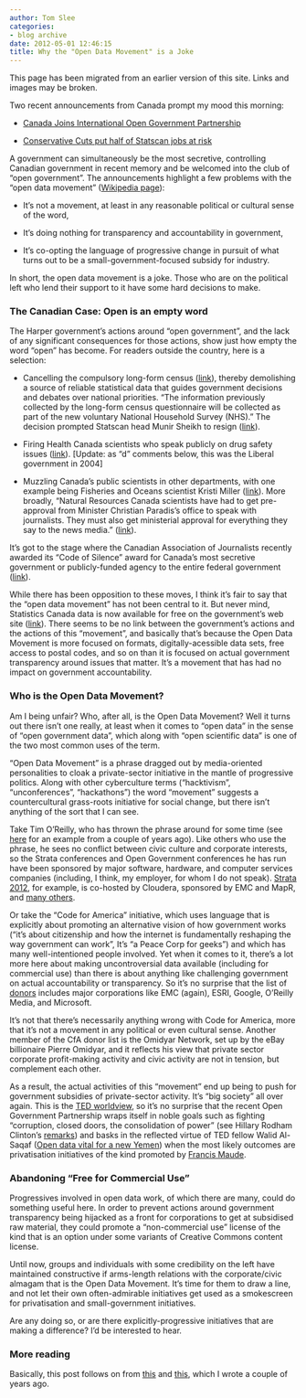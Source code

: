 ```yaml
---
author: Tom Slee
categories:
- blog archive
date: 2012-05-01 12:46:15
title: Why the "Open Data Movement" is a Joke
---
```


::: {.callout-note}

This page has been migrated from an earlier version of this site. 
Links and images may be broken.

:::



				

Two recent announcements from Canada prompt my mood this morning:






  * [Canada Joins International Open Government Partnership](http://news.gc.ca/web/article-eng.do?nid=669609)


  * [Conservative Cuts put half of Statscan jobs at risk](http://www.theglobeandmail.com/news/politics/conservative-cuts-put-half-of-statscan-jobs-at-risk/article2418557/)




A government can simultaneously be the most secretive, controlling Canadian government in recent memory and be welcomed into the club of "open government". The announcements highlight a few problems with the "open data movement" ([Wikipedia page](http://en.wikipedia.org/wiki/Open_data)):




* It's not a movement, at least in any reasonable political or   cultural sense of the word, 


* It's doing nothing for transparency and accountability in   government, 


* It's co-opting the language of progressive change in pursuit of what   turns out to be a small-government-focused subsidy for industry. 






In short, the open data movement is a joke. Those who are on the political left who lend their support to it have some hard decisions to make.










### The Canadian Case: Open is an empty word







The Harper government's actions around "open government", and the lack of any significant consequences for those actions, show just how empty the word "open" has become. For readers outside the country, here is a selection:






  * Cancelling the compulsory long-form census ([link](http://www12.statcan.gc.ca/census-recensement/2011/ref/gazette-eng.cfm)), thereby   demolishing a source of reliable statistical data that guides   government decisions and debates over national priorities. "The   information previously collected by the long-form census   questionnaire will be collected as part of the new voluntary   National Household Survey (NHS)." The decision prompted Statscan   head Munir Sheikh to resign ([link](http://www.cbc.ca/news/canada/story/2010/07/21/statistics-canada-quits.html)). 


  * Firing Health Canada scientists who speak publicly on drug safety   issues ([link](http://www.thestar.com/news/canada/article/1036200--sad-day-for-whistleblowers-union-warns-as-board-rules-on-fired-scientists)). [Update: as "d" comments below, this was the Liberal government in 2004]


  * Muzzling Canada's public scientists in other departments, with one   example being Fisheries and Oceans scientist Kristi Miller   ([link](http://www.cbc.ca/news/canada/story/2012/03/23/f-federal-scientists.html)). More broadly, "Natural Resources Canada scientists have had   to get pre-approval from Minister Christian Paradis's office to   speak with journalists. They must also get ministerial approval for   everything they say to the news media." ([link](http://www.cbc.ca/news/technology/story/2010/09/29/federal-scientists-media-government.html)). 




It's got to the stage where the Canadian Association of Journalists recently awarded its "Code of Silence" award for Canada's most secretive government or publicly-funded agency to the entire federal government ([link](http://this.org/blog/2012/04/30/harper-government-wins-journalists-secrecy-award-who-cares/)).




While there has been opposition to these moves, I think it's fair to say that the "open data movement" has not been central to it. But never mind, Statistics Canada data is now available for free on the government's web site ([link](http://www.ccsd.ca/index.php?option=com_content&view=article&id=222%3Astatistics-canada-to-make-all-online-data-free&catid=44%3Anews&Itemid=172&lang=en)). There seems to be no link between the government's actions and the actions of this "movement", and basically that's because the Open Data Movement is more focused on formats, digitally-acessible data sets, free access to postal codes, and so on than it is focused on actual government transparency around issues that matter. It's a movement that has had no impact on government accountability.













### Who is the Open Data Movement?







Am I being unfair? Who, after all, is the Open Data Movement? Well it turns out there isn't one really, at least when it comes to "open data" in the sense of "open government data", which along with "open scientific data" is one of the two most common uses of the term.




"Open Data Movement" is a phrase dragged out by media-oriented personalities to cloak a private-sector initiative in the mantle of progressive politics. Along with other cyberculture terms ("hacktivism", "unconferences", "hackathons") the word "movement" suggests a countercultural grass-roots initiative for social change, but there isn't anything of the sort that I can see.




Take Tim O'Reilly, who has thrown the phrase around for some time (see [here](http://radar.oreilly.com/2010/12/2011-data.html) for an example from a couple of years ago). Like others who use the phrase, he sees no conflict between civic culture and corporate interests, so the Strata conferences and Open Government conferences he has run have been sponsored by major software, hardware, and computer services companies (including, I think, my employer, for whom I do not speak). [Strata 2012](http://strataconf.com/stratany2012), for example, is co-hosted by Cloudera, sponsored by EMC and MapR, and [many others](http://strataconf.com/stratany2012/public/content/sponsors).




Or take the "Code for America" initiative, which uses language that is explicitly about promoting an alternative vision of how government works ("it's about citizenship and how the internet is fundamentally reshaping the way government can work", It's "a Peace Corp for geeks") and which has many well-intentioned people involved. Yet when it comes to it, there's a lot more here about making uncontroversial data available (including for commercial use) than there is about anything like challenging government on actual accountability or transparency. So it's no surprise that the list of [donors](http://codeforamerica.org/donors/) includes major corporations like EMC (again), ESRI, Google, O'Reilly Media, and Microsoft.




It's not that there's necessarily anything wrong with Code for America, more that it's not a movement in any political or even cultural sense. Another member of the CfA donor list is the Omidyar Network, set up by the eBay billionaire Pierre Omidyar, and it reflects his view that private sector corporate profit-making activity and civic activity are not in tension, but complement each other.




As a result, the actual activities of this "movement" end up being to push for government subsidies of private-sector activity. It's "big society" all over again. This is the [TED worldview](http://thenewinquiry.com/essays/against-ted/), so it's no surprise that the recent Open Government Partnership wraps itself in noble goals such as fighting "corruption, closed doors, the consolidation of power" (see Hillary Rodham Clinton's [remarks](http://www.state.gov/secretary/rm/2012/04/188008.htm)) and basks in the reflected virtue of TED fellow Walid Al-Saqaf ([Open data vital for a new Yemen](http://www.guardian.co.uk/public-leaders-network/2012/apr/13/open-data-vital-for-yemen)) when the most likely outcomes are privatisation initiatives of the kind promoted by [Francis Maude](http://www.guardian.co.uk/public-leaders-network/2012/apr/19/frances-maude-open-government-partnership).













### Abandoning "Free for Commercial Use"







Progressives involved in open data work, of which there are many, could do something useful here. In order to prevent actions around government transparency being hijacked as a front for corporations to get at subsidised raw material, they could promote a "non-commercial use" license of the kind that is an option under some variants of Creative Commons content license.




Until now, groups and individuals with some credibility on the left have maintained constructive if arms-length relations with the corporate/civic almagam that is the Open Data Movement. It's time for them to draw a line, and not let their own often-admirable initiatives get used as a smokescreen for privatisation and small-government initiatives.




Are any doing so, or are there explicitly-progressive initiatives that are making a difference? I'd be interested to hear.













### More reading




Basically, this post follows on from [this](http://whimsley.typepad.com/whimsley/2010/11/what-is-wrong-with-government-20.html) and [this](http://whimsley.typepad.com/whimsley/2010/11/what-else-is-wrong-with-government-20.html), which I wrote a couple of years ago.

		
